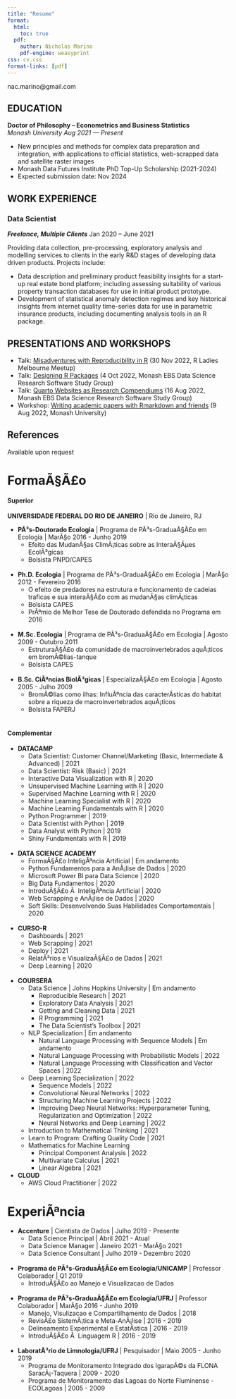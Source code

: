 ```yaml
---
title: "Resume"
format:
  html:
    toc: true
  pdf:
    author: Nicholas Marino
    pdf-engine: weasyprint
css: cv.css
format-links: [pdf]
---
```


::: {.print-only .contact-block}
nac.marino@gmail.com
:::

## EDUCATION

**Doctor of Philosophy -- Econometrics and Business Statistics** <br> *Monash University* [*Aug 2021 --- Present*]{.cvdate}

-   New principles and methods for complex data preparation and integration, with applications to official statistics, web-scrapped data and satellite raster images
-   Monash Data Futures Institute PhD Top-Up Scholarship (2021-2024)
-   Expected submission date: Nov 2024

## WORK EXPERIENCE{style="page-break-before: always"}

### Data Scientist

***Freelance, Multiple Clients*** [Jan 2020 -- June 2021]{.cvdate}

Providing data collection, pre-processing, exploratory analysis and modelling services to clients in the early R&D stages of developing data driven products. Projects include:

-   Data description and preliminary product feasibility insights for a start-up real estate bond platform; including assessing suitability of various property transaction databases for use in initial product prototype.
-   Development of statistical anomaly detection regimes and key historical insights from internet quality time-series data for use in parametric insurance products, including documenting analysis tools in an R package.

::: {.no-print}
## PRESENTATIONS AND WORKSHOPS

-   Talk: [Misadventures with Reproducibility in R](https://github.com/cynthiahqy/rladies-2022-11) (30 Nov 2022, R Ladies Melbourne Meetup)
-   Talk: [Designing R Packages](https://github.com/cynthiahqy/design-r-magic_2022-10) (4 Oct 2022, Monash EBS Data Science Research Software Study Group)
-   Talk: [Quarto Websites as Research Compendiums](https://github.com/cynthiahqy/quarto-wiki-template) (16 Aug 2022, Monash EBS Data Science Research Software Study Group)
-   Workshop: [Writing academic papers with Rmarkdown and friends](https://www.cynthiahqy.com/posts/r-markdown-and-friends/) (9 Aug 2022, Monash University)
:::

::: {.print-only}
## References
Available upon request
:::



# FormaÃ§Ã£o

#### Superior

**UNIVERSIDADE FEDERAL DO RIO DE JANEIRO** | Rio de Janeiro, RJ

- **PÃ³s-Doutorado Ecologia** | Programa de PÃ³s-GraduaÃ§Ã£o em Ecologia | MarÃ§o 2016 - Junho 2019
    + Efeito das MudanÃ§as ClimÃ¡ticas sobre as InteraÃ§Ãµes EcolÃ³gicas
    + Bolsista PNPD/CAPES  
</br>

- **Ph.D. Ecologia** | Programa de PÃ³s-GraduaÃ§Ã£o em Ecologia | MarÃ§o 2012 - Fevereiro 2016
    + O efeito de predadores na estrutura e funcionamento de cadeias traficas e sua interaÃ§Ã£o com as mudanÃ§as climÃ¡ticas
    + Bolsista CAPES
    + PrÃªmio de Melhor Tese de Doutorado defendida no Programa em 2016  
</br>

- **M.Sc. Ecologia** | Programa de PÃ³s-GraduaÃ§Ã£o em Ecologia | Agosto 2009 - Outubro 2011
    + EstruturaÃ§Ã£o da comunidade de macroinvertebrados aquÃ¡ticos em bromÃ©lias-tanque
    + Bolsista CAPES  
</br>

- **B.Sc. CiÃªncias BiolÃ³gicas** | EspecializaÃ§Ã£o em Ecologia | Agosto 2005 - Julho 2009
    + BromÃ©lias como ilhas: InfluÃªncia das caracterÃ­sticas do habitat sobre a riqueza de macroinvertebrados aquÃ¡ticos
    + Bolsista FAPERJ  
</br>

#### Complementar

- **DATACAMP**
    + Data Scientist: Customer Channel/Marketing (Basic, Intermediate & Advanced) | 2021
    + Data Scientist: Risk (Basic) | 2021
    + Interactive Data Visualization with R | 2020
    + Unsupervised Machine Learning with R | 2020
    + Supervised Machine Learning with R | 2020
    + Machine Learning Specialist with R | 2020
    + Machine Learning Fundamentals with R | 2020
    + Python Programmer | 2019
    + Data Scientist with Python | 2019
    + Data Analyst with Python | 2019
    + Shiny Fundamentals with R | 2019  
</br>
- **DATA SCIENCE ACADEMY**
    + FormaÃ§Ã£o InteligÃªncia Artificial | Em andamento
    + Python Fundamentos para a AnÃ¡lise de Dados | 2020
    + Microsoft Power BI para Data Science | 2020
    + Big Data Fundamentos | 2020
    + IntroduÃ§Ã£o Ã  InteligÃªncia Artificial | 2020
    + Web Scrapping e AnÃ¡lise de Dados | 2020
    + Soft Skills: Desenvolvendo Suas Habilidades Comportamentais | 2020  
</br>
- **CURSO-R**
    + Dashboards | 2021
    + Web Scrapping | 2021
    + Deploy | 2021
    + RelatÃ³rios e VisualizaÃ§Ã£o de Dados | 2021
    + Deep Learning | 2020  
</br>
- **COURSERA**
    + Data Science | Johns Hopkins University | Em andamento
        + Reproducible Research | 2021
        + Exploratory Data Analysis | 2021
        + Getting and Cleaning Data | 2021
        + R Programming | 2021
        + The Data Scientist's Toolbox | 2021
    + NLP Specialization | Em andamento
        + Natural Language Processing with Sequence Models | Em andamento
        + Natural Language Processing with Probabilistic Models | 2022
        + Natural Language Processing with Classification and Vector Spaces | 2022
    + Deep Learning Specialization | 2022
        + Sequence Models | 2022
        + Convolutional Neural Networks | 2022
        + Structuring Machine Learning Projects | 2022
        + Improving Deep Neural Networks: Hyperparameter Tuning, Regularization and Optimization | 2022
        + Neural Networks and Deep Learning | 2022
    + Introduction to Mathematical Thinking | 2021
    + Learn to Program: Crafting Quality Code | 2021
    + Mathematics for Machine Learning 
        + Principal Component Analysis | 2022
        + Multivariate Calculus | 2021
        + Linear Algebra | 2021  
- **CLOUD**
    + AWS Cloud Practitioner | 2022
  
# ExperiÃªncia

- **Accenture** | Cientista de Dados | Julho 2019 - Presente
    + Data Science Principal | Abril 2021 - Atual
    + Data Science Manager | Janeiro 2021 - MarÃ§o 2021
    + Data Science Consultant | Julho 2019 - Dezembro 2020  
</br>

- **Programa de PÃ³s-GraduaÃ§Ã£o em Ecologia/UNICAMP** | Professor Colaborador | Q1 2019
    +  IntroduÃ§Ã£o ao Manejo e Visualizacao de Dados  
</br>

- **Programa de PÃ³s-GraduaÃ§Ã£o em Ecologia/UFRJ** | Professor Colaborador | MarÃ§o 2016 - Junho 2019
    + Manejo, Visulizacao e Compartilhamento de Dados | 2018  
    + RevisÃ£o SistemÃ¡tica e Meta-AnÃ¡lise | 2016 - 2019
    + Delineamento Experimental e EstatÃ­stica | 2016 - 2019
    + IntroduÃ§Ã£o Ã  Linguagem R | 2016 - 2019  
</br>

- **LaboratÃ³rio de Limnologia/UFRJ** | Pesquisador | Maio 2005 - Junho 2019
    + Programa de Monitoramento Integrado dos IgarapÃ©s da FLONA SaracÃ¡-Taquera | 2009 - 2020
    + Programa de Monitoramento das Lagoas do Norte Fluminense - ECOLagoas | 2005 - 2009